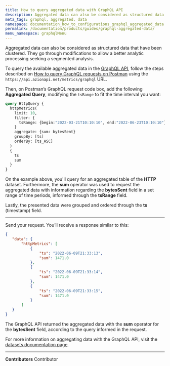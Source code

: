 ```yaml
---
title: How to query aggregated data with GraphQL API
description: Aggregated data can also be considered as structured data that have been clustered — they go through modifications to allow a better analytic processing seeking a segmented analysis.
meta_tags: graphql, aggregated, data
namespace: documentation_how_to_configurations_graphql_aggregated_data
permalink: /documentation/products/guides/graphql-aggregated-data/
menu_namespace: graphqlMenu
---
```


Aggregated data can also be considered as structured data that have been clustered. They go through modifications to allow a better analytic processing seeking a segmented analysis.

To query the available aggregated data in the [GraphQL API](/en/documentation/products/graphql-api-overview), follow the steps described on [How to query GraphQL requests on Postman](/en/documentation/products/guides/query-graphql-postman/) using the `https://api.azionapi.net/metrics/graphql` URL.

Then, on Postman’s GraphQL request code box, add the following **Aggregated Query**, modifying the `tsRange` to fit the time interval you want:

```graphql
query HttpQuery {
  httpMetrics(
    limit: 10,
    filter: {
      tsRange: {begin:"2022-03-21T10:10:10", end:"2022-06-23T10:10:10"}
    }
    aggregate: {sum: bytesSent}
    groupBy: [ts]
    orderBy: [ts_ASC]
  )
  {
    ts
    sum
  }
}
```

On the example above, you'll query for an aggregated table of the **HTTP** dataset. Furthermore, the **sum** operator was used to request the aggregated data with information regarding the **bytesSent** field in a set range of time periods, informed through the **tsRange** field.

Lastly, the presented data were grouped and ordered through the **ts** (timestamp) field.

---

Send your request. You’ll receive a response similar to this:

```json
{
   "data": {
       "httpMetrics": [
           {
               "ts": "2022-06-09T21:33:13",
               "sum": 1471.0
           },
           {
               "ts": "2022-06-09T21:33:14",
               "sum": 1471.0
           },
           {
               "ts": "2022-06-09T21:33:15",
               "sum": 1471.0
           }
       ]
   }
}
```

The GraphQL API returned the aggregated data with the **sum** operator for the **bytesSent** field, according to the query informed in the request.

For more information on aggregating data with the GraphQL API, visit the [datasets documentation page](/en/documentation/products/graphql-api-features/#datasets).



---


**Contributors** <ContributorList>Contributor</ContributorList>
